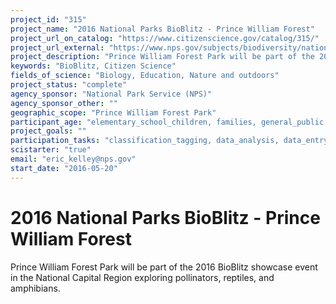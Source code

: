```yaml
---
project_id: "315"
project_name: "2016 National Parks BioBlitz - Prince William Forest"
project_url_on_catalog: "https://www.citizenscience.gov/catalog/315/"
project_url_external: "https://www.nps.gov/subjects/biodiversity/national-parks-bioblitz.htm"
project_description: "Prince William Forest Park will be part of the 2016 BioBlitz showcase event in the National Capital Region exploring pollinators, reptiles, and amphibians."
keywords: "BioBlitz, Citizen Science"
fields_of_science: "Biology, Education, Nature and outdoors"
project_status: "complete"
agency_sponsor: "National Park Service (NPS)"
agency_sponsor_other: ""
geographic_scope: "Prince William Forest Park"
participant_age: "elementary_school_children, families, general_public, middle_school_children, targeted_group, teens"
project_goals: ""
participation_tasks: "classification_tagging, data_analysis, data_entry, finding_entities, identification, learning, observation, site_selection_description, specimen_sample_collection"
scistarter: "true"
email: "eric_kelley@nps.gov"
start_date: "2016-05-20"
---
```


# 2016 National Parks BioBlitz - Prince William Forest

Prince William Forest Park will be part of the 2016 BioBlitz showcase event in the National Capital Region exploring pollinators, reptiles, and amphibians.
